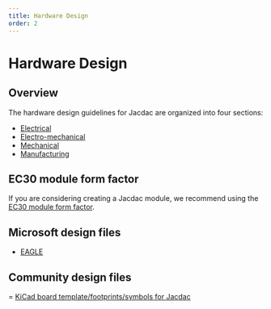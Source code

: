 ```yaml
---
title: Hardware Design
order: 2
---
```

# Hardware Design

## Overview

The hardware design guidelines for Jacdac are organized into four sections:
- [Electrical](./electrical)
- [Electro-mechanical](./electro-mechanical)
- [Mechanical](./mechanical)
- [Manufacturing](./manufacturing)

## EC30 module form factor

If you are considering creating a Jacdac module, we recommend using the [EC30 module form factor](./ec30).

## Microsoft design files

- [EAGLE](https://github.com/microsoft/jacdac-ddk/tree/main/electronics/eagle)

## Community design files

= [KiCad board template/footprints/symbols for Jacdac](https://github.com/hardwaremonkey/jacdac)